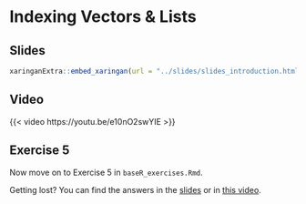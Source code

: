 # Indexing Vectors & Lists

## Slides

```{r embed-xaringan-2, echo=FALSE}
xaringanExtra::embed_xaringan(url = "../slides/slides_introduction.html#66", ratio = "4:3")
```

## Video

{{< video https://youtu.be/e10nO2swYIE >}}

## Exercise 5

Now move on to Exercise 5 in `baseR_exercises.Rmd`.

::: {.callout-tip}
Getting lost? You can find the answers in the [slides](../slides/slides_introduction.html#79) or in [this video](https://youtu.be/4BZGGq-nBos).
:::